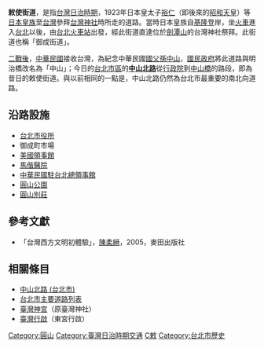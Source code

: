{{japanese|japanese=勅使街道|kana=ちょくしかいどう|romaji=Chokushi Kaidō}}
'''敕使街道'''，是指[[台灣日治時期|台灣日治時期]]，1923年日本皇太子[[裕仁|裕仁]]（即後來的[[昭和天皇|昭和天皇]]）等[[日本皇室|日本皇族]]至[[台灣|台灣]]參拜[[臺灣神宮|台灣神社]]時所走的道路。當時日本皇族自[[基隆|基隆]]登岸，坐[[火車|火車]]進入[[台北|台北]]以後，由[[台北火車站|台北火車站]]出發，經此街道直達位於[[劍潭山|劍潭山]]的台灣神社祭拜。此街道也稱「御成街道」。

[[臺灣戰後時期|二戰後]]，[[中華民國|中華民國]]接收台灣，為紀念中華民國[[國父|國父]][[孫中山|孫中山]]，[[國民政府|國民政府]]將此道路與明治橋改名為「中山」；今日的[[台北市|台北市區]]的'''[[中山北路_(台北市)|中山北路]]'''從[[行政院|行政院]]到[[中山橋_(台北市)|中山橋]]的路段，即為昔日的敕使街道。與以前相同的一點是，中山北路仍然為台北市最重要的南北向道路。

== 沿路設施 ==
* [[臺北市政府舊廈|台北市役所]]
* 御成町市場
* [[前美國駐台北領事館|美國領事館]]
* [[馬偕醫院|馬偕醫院]]
* [[中華民國駐台北總領事館|中華民國駐台北總領事館]]
* [[圓山公園_(臺北市)|圓山公園]]
*[[圓山別莊|圓山別莊]]

== 參考文獻 ==
*「台灣西方文明初體驗」，[[陳柔縉|陳柔縉]]，2005，麥田出版社

== 相關條目 ==
* [[中山北路_(台北市)|中山北路 (台北市)]]
* [[台北市主要道路列表|台北市主要道路列表]]
* [[臺灣神宮|臺灣神宮]]（原臺灣神社）
* [[臺灣行啟|臺灣行啟]]（東宮行啟）

{{TW-road-stub}}

[[Category:圓山|Category:圓山]]
[[Category:臺灣日治時期交通|Category:臺灣日治時期交通]]
[[Category:台北市街道|C敕]]
[[Category:台北市歷史|Category:台北市歷史]]